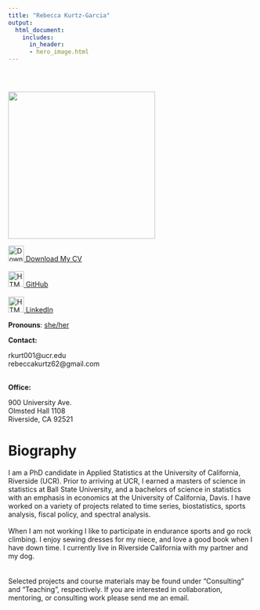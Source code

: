 ```yaml
---
title: "Rebecca Kurtz-Garcia"
output:
  html_document:
    includes:
      in_header:
      - hero_image.html
---
```


<style type="text/css">
.title {
  display: none;
}

#getting-started img {
  margin-right: 10px;
}
</style>





<div class="row" style="padding-top: 30px;">

</div>
<div class="col-sm-6">

<img src="images/selfie_circle.jpg" width="300"/>


<a href="CVKurtzGarciaMay22.pdf"><img src="images/logo/download.png" alt="Download My CV" style="width:32px;height:32px;"> Download My CV</a>
<br>
<br>
<a href="https://github.com/rpkgarcia"><img src="images/logo/github.png" alt="HTML tutorial" style="width:32px;height:32px;">  GitHub</a>
<br>
<br>
<a href="https://www.linkedin.com/in/rebecca-kurtz-garcia-ab5bb3ab"><img src="images/logo/linkedin.png" alt="HTML tutorial" style="width:32px;height:32px;">  LinkedIn</a>

**Pronouns**: <a href="https://out.ucr.edu/pronouns-matter">she/her</a> 


**Contact:** 

rkurt001\@ucr.edu<br> 
rebeccakurtz62\@gmail.com
<br> 
<br> 

**Office:** 

900 University Ave. <br> 
Olmsted Hall 1108  <br> 
Riverside, CA 92521


</a>
</div>



<div class="col-sm-6">


# **Biography**

I am a PhD candidate in Applied Statistics at the University of California, Riverside (UCR). Prior to arriving at UCR, I earned a masters of science in statistics at Ball State University, and a bachelors of science in statistics with an emphasis in economics at the University of California, Davis. I have worked on a variety of projects related to time series, biostatistics, sports analysis, fiscal policy, and spectral analysis. 
<br>
<br>
When I am not working I like to participate in endurance sports and go rock climbing.  I enjoy sewing dresses for my niece, and love a good book when I have down time.  I currently live in Riverside California with my partner and my dog.  
<br>
<br>
Selected projects and course materials may be found under "Consulting" and "Teaching", respectively.  If you are interested in collaboration, mentoring, or consulting work please send me an email.   

